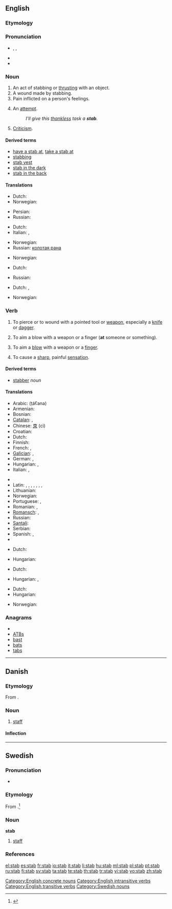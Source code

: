 {{also|Stab|STAB|stáb}}
==English==
{{wikipedia}}

===Etymology===
{{etyl|enm}}

===Pronunciation===
* {{enPR|stăb}}, {{IPA|/stæb/}}, {{SAMPA|/st{b/}}
* {{audio|en-us-stab.ogg|Audio (US)}}
* {{rhymes|æb}}

===Noun===
{{en-noun}}

# An act of stabbing or [[thrust|thrusting]] with an object.
# A wound made by stabbing.
# Pain inflicted on a person's feelings.
# {{informal}} An [[attempt]].
#: ''I'll give this [[thankless]] task a '''stab'''.''
# [[criticism|Criticism]].

====Derived terms====
* [[have a stab at]], [[take a stab at]]
* [[stabbing]]<!--adjective, noun-->
* [[stab vest]]
* [[stab in the dark]]
* [[stab in the back]]

====Translations====
{{trans-top|Act of stabbing}}
* Dutch: {{t+|nl|steek}}
* Norwegian: {{t|no|stikk|n}}
{{trans-mid}}
* Persian: {{t|fa|خنجر زدن|sc=fa-Arab}}
* Russian: {{t+|ru|удар|m}}
{{trans-bottom}}

{{trans-top|Wound made by stabbing}}
* Dutch: {{t+|nl|steekwond}}
* Italian: {{t+|it|coltellata|f}},  {{t-|it|pugnalata|f}}
{{trans-mid}}
* Norwegian: {{t|no|stikk|n}}
* Russian: [[колотая рана]] {{f}}
{{trans-bottom}}

{{trans-top|Pain inflicted on a person's feelings}}
* Norwegian: {{t|no|stikk|n}}
{{trans-mid}}
{{trans-bottom}}

{{trans-top|Attempt}}
* Dutch: {{t-|nl|poging}}
{{trans-mid}}
* Russian: {{t+|ru|попытка|f}}
{{trans-bottom}}

{{trans-top|Criticism}}
* Dutch: {{t-|nl|kritiek}},{{t+|nl|aanval}}
{{trans-mid}}
* Norwegian: {{t|no|stikk|n}}
{{trans-bottom}}

===Verb===
{{en-verb|stab|b|ed}}

# {{transitive}} To pierce or to wound with a pointed tool or [[weapon]], especially a [[knife]] or [[dagger]].
# {{transitive}} To aim a blow with a weapon or a finger ('''at''' someone or something).
# {{intransitive}} To aim a [[blow]] with a weapon or a [[finger]].
# {{intransitive}} To cause a [[sharp]], painful [[sensation]].

====Derived terms====
* [[stabber]] ''noun''

====Translations====
{{trans-top|To pierce or wound with pointed tool or weapon}}
* Arabic: {{Arab|[[طعن]]}} (ṭáʕana)
* Armenian: {{t-|hy|խոցել|tr=xoc'el}}
* Bosnian: {{t-|bs|bosti}}
* [[Catalan]]: {{t|ca|apunyalar}}, {{t|ca|acoltellar}}
* Chinese: [[朿]] (cì)
* Croatian: {{t-|hr|bosti}}
* Dutch: {{t+|nl|steken}}
* Finnish: {{t+|fi|puukottaa}}
* French: {{t+|fr|poignarder}}, {{t|fr|frapper d'un coup de couteau}}
* [[Galician]]: {{t+|gl|apuñalar|xs=Galician}}, {{t|gl|acoitelar|xs=Galician}}
* German: {{t+|de|stechen}}, {{t+|de|erstechen}}
* Hungarian: {{t+|hu|döf}},  {{t+|hu|szúr}}
* Italian: {{t+|it|pugnalare}}, {{t+|it|accoltellare}}
{{trans-mid}}
* {{trreq|Japanese}}
* Latin: {{t-|la|confodio}}, {{t-|la|fodio}}, {{t-|la|perfodio}}, {{t-|la|transfodio}}, {{t-|la|traicio}}, {{t|la|perfigo}}, {{t-|la|perforo}}, {{t-|la|pungo}}
* Lithuanian: {{t-|lt|badyti|xs=Lithuanian}}
* Norwegian: {{t|no|stikke}}
* Portuguese: {{t|pt|apunhalar}}, {{t-|pt|esfaquear}}
* Romanian: {{t|ro|împunge}}, {{t|ro|a da o lovitură de cuţit}}
* [[Romansch]]: {{t|rm|stilettar|xs=Romansch}}, {{t|rm|cuntellar|xs=Romansch}}
* Russian: {{t|ru|закалывать|tr=zakályvat’}}
* [[Santali]]: {{tø|sat|ᱨᱳᱜ|tr=rok'|sc=Olck}}
* Serbian: {{t-|sr|bosti}}
* Spanish: {{t+|es|apuñalar}}, {{t+|es|acuchilllar}}
* {{trreq|Swedish}}
{{trans-bottom}}

{{trans-top|To aim a blow with a weapon or a finger (at someone or something)}}
* Dutch: {{t+|nl|steken}}
{{trans-mid}}
* Hungarian: {{t-|hu|bök}}
{{trans-bottom}}
<!--this is the INTRANSITIVE sense-->

{{trans-top|To aim a blow with a weapon or a finger}}
* Dutch: {{t+|nl|steken}}
{{trans-mid}}
* Hungarian: {{t-|hu|bök}},  {{t|hu|böködik}}
{{trans-bottom}}

{{trans-top|To cause a sharp painful sensation}}
* Dutch: {{t+|nl|steken}}
* Hungarian: {{t|hu|nyilallik}}
{{trans-mid}}
* Norwegian: {{t|no|stikke}}
{{trans-bottom}}

===Anagrams===
* {{alphagram|abst}}
* [[ATBs#English|ATBs]]
* [[bast#English|bast]]
* [[bats#English|bats]]
* [[tabs#English|tabs]]

[[Category:English concrete nouns]]
[[Category:English intransitive verbs]]
[[Category:English transitive verbs]]
----

==Danish==

===Etymology===
From {{etyl|de|da}} {{term|Stab|lang=de}}.

===Noun===
{{da-noun|en|e}}

# [[staff]]

====Inflection====
{{da-noun-infl|en|e}}

----

==Swedish==
{{wikipedia|lang=sv}}

===Pronunciation===
* {{audio|Sv-en stab.ogg|audio}}

===Etymology===
From {{etyl|de|sv}} {{term|Stab|lang=de}}.<ref>{{cite web |last=Hellquist |first=Elof |authorlink= |coauthors= | date= |url=http://runeberg.org/svetym/0943.html |title=Svensk etymologisk ordbok |format= |work= |pages= |publisher= | language=Swedish |accessdate=2009-06-24 |accessyear= }}</ref>

===Noun===
'''stab''' {{c}}

# [[staff]]

===References===
<references/>

[[Category:Swedish nouns]]

[[el:stab]]
[[es:stab]]
[[fr:stab]]
[[io:stab]]
[[it:stab]]
[[li:stab]]
[[hu:stab]]
[[ml:stab]]
[[pl:stab]]
[[pt:stab]]
[[ru:stab]]
[[fi:stab]]
[[sv:stab]]
[[ta:stab]]
[[te:stab]]
[[th:stab]]
[[tr:stab]]
[[vi:stab]]
[[vo:stab]]
[[zh:stab]]